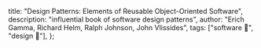   title: "Design Patterns: Elements of Reusable Object-Oriented Software",
  description: "influential book of software design patterns",
  author: "Erich Gamma, Richard Helm, Ralph Johnson, John Vlissides",
  tags: ["software 💾", "design 🎨"],
};
